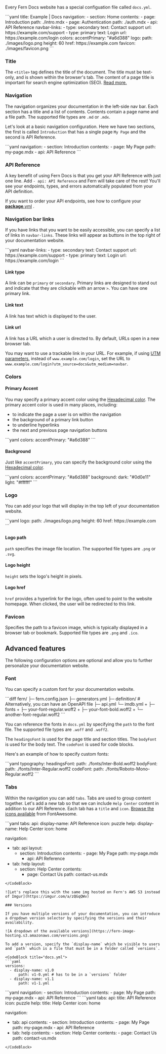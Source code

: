 Every Fern Docs website has a special configuation file called `docs.yml`.

<CodeBlock title = "docs.yml">
```yaml
title: Example | Docs
navigation:
  - section: Home
    contents:
      - page: Introduction
        path: ./intro.mdx
      - page: Authentication
        path: ./auth.mdx
  - api: API Reference
navbar-links:
  - type: secondary
    text: Contact support
    url: https://example.com/support
  - type: primary
    text: Login
    url: https://example.com/login
colors:
  accentPrimary: "#a6d388"
logo:
  path: ./images/logo.png
  height: 60
  href: https://example.com
favicon: ./images/favicon.png
```
</CodeBlock>

### Title 

The `<title>` tag defines the title of the document. The title must be text-only, and is shown within the browser's tab. The content of a page title is important for search engine optimization (SEO). [Read more.](https://www.w3schools.com/tags/tag_title.asp)

### Navigation

The navigation organizes your documentation in the left-side nav bar. Each section has a title and a list of contents. Contents contain a page name and a file path. The supported file types are `.md` or `.mdx`.

Let's look at a basic navigation configuration. Here we have two sections, the first is called `Introduction` that has a single page `My Page` and the second is API Reference.

<CodeBlock title="Example Navigation Config">
```yaml
navigation: 
  - section: Introduction
    contents: 
      - page: My Page
        path: my-page.mdx
  - api: API Reference
```
</CodeBlock>

### API Reference

A key benefit of using Fern Docs is that you get your API Reference with just one line. 
Add `- api: API Reference` and Fern will take care of the rest! You'll see your endpoints, types, 
and errors automatically populated from your API definition. 

If you want to order your API endpoints, see how to configure your
[__package__.yml](/api-definition/fern-definition/packages#navigation) . 

### Navigation bar links

If you have links that you want to be easily accessible, you can specify a list of links in `navbar-links`. These links will appear as buttons in the top right of your documentation website.

<CodeBlock title="docs.yml">
```yaml
navbar-links:
  - type: secondary
    text: Contact support
    url: https://example.com/support
  - type: primary
    text: Login
    url: https://example.com/login
```
</CodeBlock>

#### Link type

A link can be `primary` or `secondary`. Primary links are designed to stand out and indicate that they are clickable with an arrow `>`. You can have one primary link.

#### Link text

A link has text which is displayed to the user.

#### Link url

A link has a URL which a user is directed to. By default, URLs open in a new browser tab.

You may want to use a trackable link in your URL. For example, if using [UTM parameters](https://en.wikipedia.org/wiki/UTM_parameters), instead of `www.example.com/login`, set the URL to `www.example.com/login?utm_source=docs&utm_medium=navbar`.

### Colors

#### Primary Accent

You may specify a primary accent color using the [Hexadecimal color](https://www.w3schools.com/colors/colors_hexadecimal.asp). The primary accent color is used in many places, including:

- to indicate the page a user is on within the navigation
- the background of a primary link button
- to underline hyperlinks
- the next and previous page navigation buttons

<CodeBlock title="docs.yml">
```yaml
colors:
  accentPrimary: "#a6d388"
```
</CodeBlock>

#### Background

Just like `accentPrimary`, you can specify the background color using the [Hexadecimal color](https://www.w3schools.com/colors/colors_hexadecimal.asp).

<CodeBlock title="docs.yml">
```yaml
colors:
  accentPrimary: "#a6d388"
  background:
    dark: "#0d0e11"
    light: "#ffffff"
```
</CodeBlock>

### Logo

You can add your logo that will display in the top left of your documentation website.

<CodeBlock title="docs.yml">
```yaml
logo:
  path: ./images/logo.png
  height: 60
  href: https://example.com
```
</CodeBlock>

#### Logo path

`path` specifies the image file location. The supported file types are `.png` or `.svg`.

#### Logo height

`height` sets the logo's height in pixels.

#### Logo href

`href` provides a hyperlink for the logo, often used 
to point to the website homepage. When clicked, the user will be redirected to this link.

### Favicon

Specifies the path to a favicon image, which is typically displayed in a 
browser tab or bookmark. Supported file types are `.png` and `.ico`.

## Advanced features

The following configuration options are optional and allow you to further personalize your documentation website.

### Font 

You can specify a custom font for your documentation website.

<CodeBlock title = "fern directory">
```diff
  fern/
  ├─ fern.config.json
  ├─ generators.yml
  ├─ definition/ # Alternatively, you can have an OpenAPI file
    ├─ api.yml
    └─ imdb.yml
+ ├─ fonts
+   ├─ your-font-regular.woff2
+   ├─ your-font-bold.woff2
+   └─ another-font-regular.woff2
```
</CodeBlock>

You can reference the fonts in `docs.yml` by specifying the `path` to the font file. The supported file types are `.woff` and `.woff2`.

The `headingsFont` is used for the page title and section titles. The `bodyFont` is used for the body text. The `codeFont` is used for code blocks.

Here's an example of how to specify custom fonts:

<CodeBlock title = "docs.yml">
```yaml
typography:
  headingsFont:
    path: ./fonts/Inter-Bold.woff2
  bodyFont:
    path: ./fonts/Inter-Regular.woff2
  codeFont: 
    path:  ./fonts/Roboto-Mono-Regular.woff2
```
</CodeBlock>

### Tabs

Within the navigation you can add `tabs`. Tabs are used to group content together. Let's add a new tab so that we can include `Help Center` content in addition to our API Reference. Each tab has a `title` and `icon`. [Browse the icons available](./components/icons) from FontAwesome.

<CodeBlock title="docs.yml">
```yaml
tabs: 
  api: 
    display-name: API Reference
    icon: puzzle
  help:
    display-name: Help Center
    icon: home
    
 navigation: 
  - tab: api
    layout: 
      - section: Introduction
          contents: 
            - page: My Page
                path: my-page.mdx
        - api: API Reference   
  - tab: help
    layout: 
      - section: Help Center
        contents: 
          - page: Contact Us
              path: contact-us.mdx
```
</CodeBlock>

![Let's replace this with the same img hosted on Fern's AWS S3 instead of Imgur](https://imgur.com/a/zQGqQWv)

### Versions

If you have multiple versions of your documentation, you can introduce a dropdown version selector by specifying the versions and their availability.

![A dropdown of the available versions](https://fern-image-hosting.s3.amazonaws.com/versions.png)

To add a version, specify the `display-name` which be visible to users and `path` which is a file that must be in a folder called `versions`.

<CodeBlock title="docs.yml">
```yaml
versions: 
  - display-name: v1.0
      path: v1-0.yml # has to be in a `versions` folder
  - display-name: v1.1
      path: v1-1.yml
```
</CodeBlock>

<CodeBlock title="versions/v1-0.yml">
```yaml
navigation: 
  - section: Introduction
    contents: 
      - page: My Page
        path: my-page.mdx
  - api: API Reference
```
</CodeBlock>

<CodeBlock title="versions/v1-1.yml">
```yaml
tabs: 
  api: 
    title: API Reference
    icon: puzzle
  help:
    title: Help Center
    icon: home
    
 navigation: 
  - tab: api
     contents: 
        - section: Introduction
           contents: 
              - page: My Page
                 path: my-page.mdx
        - api: API Reference   
   - tab: help
      contents: 
         - section: Help Center
           contents: 
              - page: Contact Us
                 path: contact-us.mdx
```
</CodeBlock>